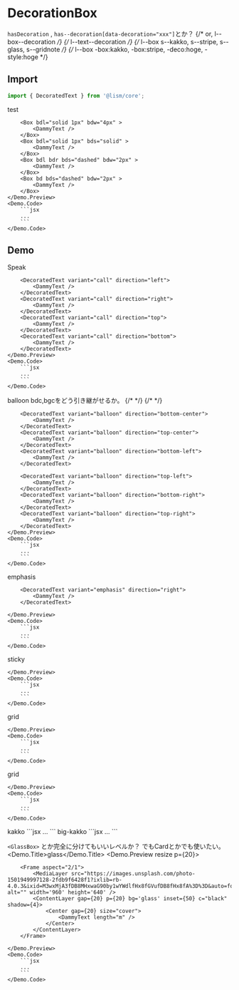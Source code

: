 


# DecorationBox

`hasDecoration` , `has--decoration[data-decoration="xxx"]`とか？
{/* or, l--box--decoration */}
{/* l--text--decoration */}
{/* l--box s--kakko, s--stripe, s--glass, s--gridnote */}
{/* l--box -box:kakko, -box:stripe, -deco:hoge, -style:hoge */}


## Import

```js
import { DecoratedText } from '@lism/core';
```

<Demo>
	<Demo.Title>test</Demo.Title>
	<Demo.Preview resize p={20}>
	
		<Box bdl="solid 1px" bdw="4px" >
			<DammyText />
		</Box>
		<Box bdl="solid 1px" bds="solid" >
			<DammyText />
		</Box>
		<Box bdl bdr bds="dashed" bdw="2px" >
			<DammyText />
		</Box>
		<Box bd bds="dashed" bdw="2px" >
			<DammyText />
		</Box>
	</Demo.Preview>
	<Demo.Code>
		```jsx
		...
		```
	</Demo.Code>
</Demo>

## Demo

<Demo>
	<Demo.Title>Speak</Demo.Title>
	<Demo.Preview resize p={20}>
	
		<DecoratedText variant="call" direction="left">
			<DammyText />
		</DecoratedText>
		<DecoratedText variant="call" direction="right">
			<DammyText />
		</DecoratedText>
		<DecoratedText variant="call" direction="top">
			<DammyText />
		</DecoratedText>
		<DecoratedText variant="call" direction="bottom">
			<DammyText />
		</DecoratedText>
	</Demo.Preview>
	<Demo.Code>
		```jsx
		...
		```
	</Demo.Code>
</Demo>


<Demo>
	<Demo.Title>balloon bdc,bgcをどう引き継がせるか。</Demo.Title>
	<Demo.Preview resize p={20}>
		<DecoratedText variant="balloon" direction="left-center">
			<DammyText />
			<DammyText />
		</DecoratedText>
		{/* <DecoratedText variant="balloon" direction="left-top">
			<DammyText />
			<DammyText />
		</DecoratedText>
		<DecoratedText variant="balloon" direction="left-bottom">
			<DammyText />
			<DammyText />
		</DecoratedText> */}
		<DecoratedText variant="balloon" direction="right-center">
			<DammyText />
			<DammyText />
		</DecoratedText>
		{/* <DecoratedText variant="balloon" direction="right-top">
			<DammyText />
			<DammyText />
		</DecoratedText>
		<DecoratedText variant="balloon" direction="right-bottom">
			<DammyText />
			<DammyText />
		</DecoratedText> */}

		<DecoratedText variant="balloon" direction="bottom-center">
			<DammyText />
		</DecoratedText>
		<DecoratedText variant="balloon" direction="top-center">
			<DammyText />
		</DecoratedText>
		<DecoratedText variant="balloon" direction="bottom-left">
			<DammyText />
		</DecoratedText>

		<DecoratedText variant="balloon" direction="top-left">
			<DammyText />
		</DecoratedText>
		<DecoratedText variant="balloon" direction="bottom-right">
			<DammyText />
		</DecoratedText>
		<DecoratedText variant="balloon" direction="top-right">
			<DammyText />
		</DecoratedText>
	</Demo.Preview>
	<Demo.Code>
		```jsx
		...
		```
	</Demo.Code>
</Demo>


<Demo>
	<Demo.Title>emphasis</Demo.Title>
	<Demo.Preview resize p={20}>
		<DecoratedText variant="emphasis"  direction="left">
			<DammyText />
		</DecoratedText>

		<DecoratedText variant="emphasis" direction="right">
			<DammyText />
		</DecoratedText>
		
	</Demo.Preview>
	<Demo.Code>
		```jsx
		...
		```
	</Demo.Code>
</Demo>


<Demo>
	<Demo.Title>sticky</Demo.Title>
	<Demo.Preview resize p={20}>
		<DecoratedText variant="sticky">
			<DammyText />
		</DecoratedText>
		
	</Demo.Preview>
	<Demo.Code>
		```jsx
		...
		```
	</Demo.Code>
</Demo>

<Demo>
	<Demo.Title>grid</Demo.Title>
	<Demo.Preview resize p={20}>
		<DecoratedText variant="grid">
			<DammyText />
		</DecoratedText>
		
	</Demo.Preview>
	<Demo.Code>
		```jsx
		...
		```
	</Demo.Code>
</Demo>

<Demo>
	<Demo.Title>grid</Demo.Title>
	<Demo.Preview resize p={20}>
		<DecoratedText variant="stripe">
			<DammyText />
		</DecoratedText>
		
	</Demo.Preview>
	<Demo.Code>
		```jsx
		...
		```
	</Demo.Code>
</Demo>


<Demo>
	<Demo.Title>kakko</Demo.Title>
	<Demo.Preview resize p={20}>
		<DecoratedText variant="kakko" direction="lr">
			<DammyText />
		</DecoratedText>
		<DecoratedText variant="kakko" direction="tb">
			<DammyText />
		</DecoratedText>
	</Demo.Preview>
	<Demo.Code>
		```jsx
		...
		```
	</Demo.Code>
</Demo>


<Demo>
	<Demo.Title>big-kakko</Demo.Title>
	<Demo.Preview resize p={20}>
		<DecoratedText variant="big-kakko" direction="lr">
			<DammyText />
		</DecoratedText>
		<DecoratedText variant="big-kakko" direction="tb">
			<DammyText />
		</DecoratedText>
	</Demo.Preview>
	<Demo.Code>
		```jsx
		...
		```
	</Demo.Code>
</Demo>




`<GlassBox>` とか完全に分けてもいいレベルか？
でもCardとかでも使いたい。
<Demo>
	<Demo.Title>glass</Demo.Title>
	<Demo.Preview resize p={20}>
		<Frame aspect="2/1">
			<MediaLayer src="/img/demo-img.jpeg" alt="" width='960' height='640' />
			<FilterLayer brightness="1.1"/>
			<ContentLayer gap={20} p={20} bg='glass' inset={50} c="white" shadow={2}>
				<Center gap={20} size="cover">
					<DammyText length="m" />
				</Center>
			</ContentLayer>
		</Frame>
		
		<Frame aspect="2/1">
			<MediaLayer src="https://images.unsplash.com/photo-1501949997128-2fdb9f6428f1?ixlib=rb-4.0.3&ixid=M3wxMjA3fDB8MHxwaG90by1wYWdlfHx8fGVufDB8fHx8fA%3D%3D&auto=format&fit=crop&w=2670&q=80" alt="" width='960' height='640' />
			<ContentLayer gap={20} p={20} bg='glass' inset={50} c="black" shadow={4}>
				<Center gap={20} size="cover">
					<DammyText length="m" />
				</Center>
			</ContentLayer>
		</Frame>
		
	</Demo.Preview>
	<Demo.Code>
		```jsx
		...
		```
	</Demo.Code>
</Demo>
